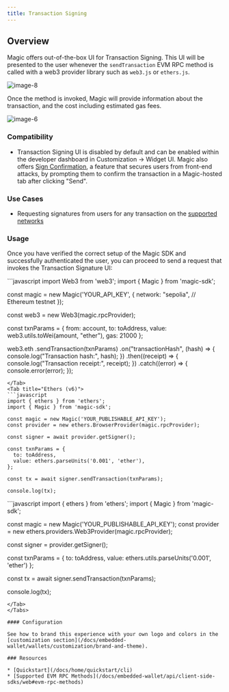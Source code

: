 ```yaml
---
title: Transaction Signing
---
```


## Overview

Magic offers out-of-the-box UI for Transaction Signing. This UI will be presented to the user whenever the `sendTransaction` EVM RPC method is called with a web3 provider library such as `web3.js` or `ethers.js`.

<Frame>
  <img src="/images/image-8.webp" alt="image-8" />
</Frame>

Once the method is invoked, Magic will provide information about the transaction, and the cost including estimated gas fees.

<Frame>
  <img src="/images/image-6.webp" alt="image-6" />
</Frame>

### Compatibility

- Transaction Signing UI is disabled by default and can be enabled within the developer dashboard in Customization -> Widget UI. Magic also offers [Sign Confirmation](/docs/embedded-wallet/wallets/security/sign-confirmation), a feature that secures users from front-end attacks, by prompting them to confirm the transaction in a Magic-hosted tab after clicking "Send".

### Use Cases

- Requesting signatures from users for any transaction on the [supported networks](/docs/blockchains/overview)

### Usage

⁠Once you have verified the correct setup of the Magic SDK and successfully authenticated the user, you can proceed to send a request that invokes the Transaction Signature UI: ⁠

<Tabs>
<Tab title="Web3.js">
```javascript
import Web3 from 'web3';
import { Magic } from 'magic-sdk';

const magic = new Magic('YOUR_API_KEY', {
network: "sepolia", // Ethereum testnet
});

const web3 = new Web3(magic.rpcProvider);

const txnParams = {
from: account,
to: toAddress,
value: web3.utils.toWei(amount, "ether"),
gas: 21000
};

web3.eth
.sendTransaction(txnParams)
.on("transactionHash", (hash) => {
console.log("Transaction hash:", hash);
})
.then((receipt) => {
console.log("Transaction receipt:", receipt);
})
.catch((error) => {
console.error(error);
});

```
</Tab>
<Tab title="Ethers (v6)">
```javascript
import { ethers } from 'ethers';
import { Magic } from 'magic-sdk';

const magic = new Magic('YOUR_PUBLISHABLE_API_KEY');
const provider = new ethers.BrowserProvider(magic.rpcProvider);

const signer = await provider.getSigner();

const txnParams = {
  to: toAddress,
  value: ethers.parseUnits('0.001', 'ether'),
};

const tx = await signer.sendTransaction(txnParams);

console.log(tx);

```

</Tab>
<Tab title="Ethers (v5)">
```javascript
import { ethers } from 'ethers';
import { Magic } from 'magic-sdk';

const magic = new Magic('YOUR_PUBLISHABLE_API_KEY');
const provider = new ethers.providers.Web3Provider(magic.rpcProvider);

const signer = provider.getSigner();

const txnParams = {
to: toAddress,
value: ethers.utils.parseUnits('0.001', 'ether')
};

const tx = await signer.sendTransaction(txnParams);

console.log(tx);

```
</Tab>
</Tabs>

#### Configuration

See how to brand this experience with your own logo and colors in the [customization section](/docs/embedded-wallet/wallets/customization/brand-and-theme).

### Resources

* [Quickstart](/docs/home/quickstart/cli)
* [Supported EVM RPC Methods](/docs/embedded-wallet/api/client-side-sdks/web#evm-rpc-methods)

